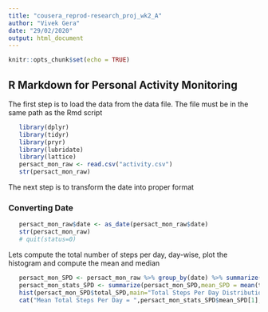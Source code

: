 ```yaml
---
title: "cousera_reprod-research_proj_wk2_A"
author: "Vivek Gera"
date: "29/02/2020"
output: html_document
---
```


```r
knitr::opts_chunk$set(echo = TRUE)
```

## R Markdown for Personal Activity Monitoring ##

The first step is to load the data from the data file. The file must be in the same path as the Rmd script

```r
   library(dplyr)
   library(tidyr)
   library(pryr)
   library(lubridate)
   library(lattice)
   persact_mon_raw <- read.csv("activity.csv")
   str(persact_mon_raw)
```
The next step is to transform the date into proper format

### Converting Date ###


```r
   persact_mon_raw$date <- as_date(persact_mon_raw$date)
   str(persact_mon_raw)
   # quit(status=0)
```
Lets compute the total number of steps per day, day-wise, plot the histogram and compute the mean and median

```r
   persact_mon_SPD <- persact_mon_raw %>% group_by(date) %>% summarize(total_SPD = sum(steps,na.rm = TRUE)) %>% ungroup()
   persact_mon_stats_SPD <- summarize(persact_mon_SPD,mean_SPD = mean(total_SPD), median_SPD = median(total_SPD))
   hist(persact_mon_SPD$total_SPD,main="Total Steps Per Day Distribution",xlab="Total Steps Per Day",ylab="Frequency",col="green")
   cat("Mean Total Steps Per Day = ",persact_mon_stats_SPD$mean_SPD[1],", Median Total Steps Per Day = ",persact_mon_stats_SPD$median_SPD[1])
```

